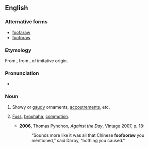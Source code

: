 ==English==

===Alternative forms===
* [[foofaraw]]
* [[fooforaw]]

===Etymology===
From {{etyl|fr|en}} {{m|fr|fanfaron}}, from {{etyl|es|en}} {{m|es|fanfarrón||showy, ostentatious}}, of imitative origin.

===Pronunciation===
* {{IPA|/ˈfuːfəɹɔː/|lang=en}}

===Noun===
{{en-noun}}

# {{lb|en|colloquial}} Showy or [[gaudy]] ornaments, [[accoutrements]], etc.
# {{lb|en|colloquial}} [[fuss|Fuss]], [[brouhaha]], [[commotion]].
#* '''2006''', Thomas Pynchon, ''Against the Day'', Vintage 2007, p. 18:
#*: “Sounds more like it was all that Chinese '''foofooraw''' you mentioned,” said Darby, “nothing you caused.”